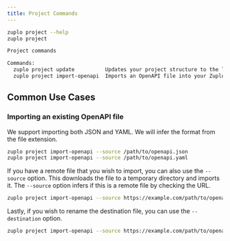 ```yaml
---
title: Project Commands
---
```


```bash
zuplo project --help
zuplo project

Project commands

Commands:
  zuplo project update          Updates your project structure to the latest conventions
  zuplo project import-openapi  Imports an OpenAPI file into your Zuplo Project

```

## Common Use Cases

### Importing an existing OpenAPI file

We support importing both JSON and YAML. We will infer the format from the file
extension.

```bash
zuplo project import-openapi --source /path/to/openapi.json
zuplo project import-openapi --source /path/to/openapi.yaml
```

If you have a remote file that you wish to import, you can also use the
`--source` option. This downloads the file to a temporary directory and imports
it. The `--source` option infers if this is a remote file by checking the URL.

```bash
zuplo project import-openapi --source https://example.com/path/to/openapi.json
```

Lastly, if you wish to rename the destination file, you can use the
`--destination` option.

```bash
zuplo project import-openapi --source https://example.com/path/to/openapi.json --destination new-name
```
